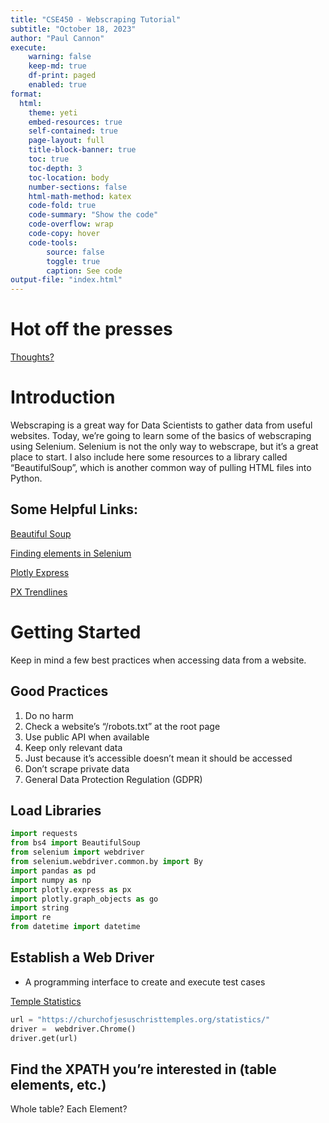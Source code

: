 ```yaml
---
title: "CSE450 - Webscraping Tutorial"
subtitle: "October 18, 2023"
author: "Paul Cannon"
execute:
    warning: false
    keep-md: true
    df-print: paged
    enabled: true
format:
  html:
    theme: yeti
    embed-resources: true
    self-contained: true
    page-layout: full
    title-block-banner: true
    toc: true
    toc-depth: 3
    toc-location: body
    number-sections: false
    html-math-method: katex
    code-fold: true
    code-summary: "Show the code"
    code-overflow: wrap
    code-copy: hover
    code-tools:
        source: false
        toggle: true
        caption: See code
output-file: "index.html"
---
```


# Hot off the presses

[Thoughts?](https://www.nature.com/articles/d41586-023-03254-5)


# Introduction

Webscraping is a great way for Data Scientists to gather data from useful websites.  Today, we're going to learn some of the basics of webscraping using Selenium.  Selenium is not the only way to webscrape, but it's a great place to start.  I also include here some resources to a library called "BeautifulSoup", which is another common way of pulling HTML files into Python.  

## Some Helpful Links:

[Beautiful Soup](https://stackabuse.com/guide-to-parsing-html-with-beautifulsoup-in-python/)

[Finding elements in Selenium](https://www.testim.io/blog/selenium-find-element-by-class/)

[Plotly Express](https://plotly.com/python/)

[PX Trendlines](https://plotly.com/python/linear-fits/)


# Getting Started

Keep in mind a few best practices when accessing data from a website. 

## Good Practices
1. Do no harm
2. Check a website's "/robots.txt" at the root page
3. Use public API when available
4. Keep only relevant data
5. Just because it's accessible doesn't mean it should be accessed
6. Don't scrape private data
7. General Data Protection Regulation (GDPR)

## Load Libraries

```python

import requests
from bs4 import BeautifulSoup
from selenium import webdriver
from selenium.webdriver.common.by import By
import pandas as pd
import numpy as np
import plotly.express as px
import plotly.graph_objects as go
import string
import re
from datetime import datetime

```

## Establish a Web Driver

- A programming interface to create and execute test cases

[Temple Statistics]('https://churchofjesuschristtemples.org/statistics/')

```python
url = "https://churchofjesuschristtemples.org/statistics/"
driver =  webdriver.Chrome()
driver.get(url)
```

## Find the XPATH you're interested in (table elements, etc.)

Whole table?
Each Element?
